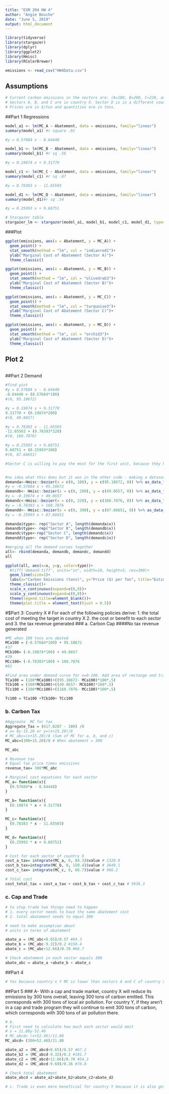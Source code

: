 ```yaml
---
title: "ESM 204 HW 4"
author: "Angie Bouche"
date: "June 5, 2019"
output: html_document
---
```


```r
library(tidyverse)
library(stargazer)
library(dplyr)
library(ggplot2)
library(Hmisc)
library(RColorBrewer)

emissions <- read_csv("HW4Data.csv")
```

## Assumptions
```r
# Current carbon emissions in the sectors are: (A=180, B=200, C=220, and D=300).
# Sectors A, B, and C are in country X. Sector D is in a different country, Y.
# Prices are in $/ton and quantities are in tons.
```

##Part 1 Regressions
```r

model_a1 <- lm(MC_A ~ Abatement, data = emissions, family="linear")
summary(model_a1) #r square .91

#y = 0.57684 x - 8.64448

model_b1 <- lm(MC_B ~ Abatement, data = emissions, family="linear")
summary(model_b1) #r sq .56

#y = 0.19874 x + 9.31770

model_c1 <- lm(MC_C ~ Abatement, data = emissions, family="linear")
summary(model_c1) #r sq .87

#y = 0.78383 x - 11.65503

model_d1 <- lm(MC_D ~ Abatement, data = emissions, family="linear")
summary(model_d1)#r sq .54

#y = 0.25993 x + 9.68751
```

```r
# Stargazer table
stargazer_lm <- stargazer(model_a1, model_b1, model_c1, model_d1, type="html", title="Regression Results")

```
###Plot
```r
ggplot(emissions, aes(x = Abatement, y = MC_A)) + 
  geom_point() +
  stat_smooth(method = "lm", col = "indianred1")+
  ylab("Marginal Cost of Abatement (Sector A)")+
  theme_classic()

ggplot(emissions, aes(x = Abatement, y = MC_B)) + 
  geom_point() +
  stat_smooth(method = "lm", col = "olivedrab3")+
  ylab("Marginal Cost of Abatement (Sector B)")+
  theme_classic()

ggplot(emissions, aes(x = Abatement, y = MC_C)) + 
  geom_point() +
  stat_smooth(method = "lm", col = "turquoise3")+
  ylab("Marginal Cost of Abatement (Sector C)")+
  theme_classic()

ggplot(emissions, aes(x = Abatement, y = MC_D)) + 
  geom_point() +
  stat_smooth(method = "lm", col = "orchid3")+
  ylab("Marginal Cost of Abatement (Sector D)")+
  theme_classic()


```
## Plot 2
```r

```


##Part 2 Demand
```r

#find yint
#y = 0.57684 x - 8.64448
-8.64448 + (0.57684*180)
#(0, 95.18672)

#y = 0.19874 x + 9.31770
9.31770 + (0.19874*200)
#(0, 49.0657)

#y = 0.78383 x - 11.65503
-11.65503 + (0.78383*220)
#(0, 160.7876)

#y = 0.25993 x + 9.68751
9.68751 + (0.25993*300)
#(0, 87.66651)

#Sector C is willing to pay the most for the first unit, because they have the largest y intercept??


#no idea what this does but it was in the other code - making a dataset of points along the demand curve?
demanda<-Hmisc::bezier(x = c(0, 180), y = c(95.18672, 0)) %>% as_data_frame()
#y = -0.57684 x + 95.18672
demandb<- Hmisc::bezier(x = c(0, 200), y = c(49.0657, 0)) %>% as_data_frame()
#y = -0.19874 x + 49.0657
demandc<-Hmisc::bezier(x = c(0, 220), y = c(160.7876, 0)) %>% as_data_frame()
#y = -0.78383 x + 160.7876
demandd<- Hmisc::bezier(x = c(0, 300), y = c(87.66651, 0)) %>% as_data_frame()
#y = -0.25993 x + 87.66651

demanda$type<- rep("Sector A", length(demanda$x))
demandb$type<- rep("Sector B", length(demandb$x))
demandc$type<-rep("Sector C", length(demandc$x))
demandd$type<- rep("Sector D", length(demandc$x))

#merging all the demand curves together
all<- rbind(demanda, demandb, demandc, demandd)
all

ggplot(all, aes(x=x, y=y, color=type))+
  #tiff('demand.tiff', units="in", width=10, height=5, res=300)+
  geom_line(size=1)+
  labs(x="Carbon Emissions (tons)", y="Price ($) per Ton", title="Estimated Demand Curve for Carbon Emissions")+
  theme_classic()+
  scale_x_continuous(expand=c(0,0))+
  scale_y_continuous(expand=c(0,0))+
  theme(legend.title=element_blank())+
  theme(plot.title = element_text(hjust = 0.5))

```


#$Part 3: Country X
# For each of the following policies derive: 1. the total cost of meeting the target in country X 2. the cost or benefit to each sector and 3. the tax revenue generated
###  a. Carbon Cap
####No tax revenue generated


```r
#MC when 100 tons are abated
MCa100 = (-0.57684*100) + 95.18672 
#37
MCb100= (-0.19874*100) + 49.0657
#29
MCc100= (-0.78383*100) + 160.7876
#82

#Find area under demand curve for x=0-100. Add area of rectange and triangle together
TCa100 = (100*MCa100)+((95.18672- MCa100)*100*.5)
TCb100 = (100*MCb100)+((49.0657- MCb100)*100*.5)
TCc100 = (100*MCc100)+((160.7876- MCc100)*100*.5)

Tc100 = TCa100 +TCb100+ TCc100

```

### b. Carbon Tax
```r
#Aggreate  MC for tax
Aggregate_Tax = (617.0287 - 300) /8
# x= 8y-15.20 or y=(x+15.20)/8
# MC_abc=(x+15.20)/8 (Sum of MC for a, b, and c)
MC_abc=(300+15.20)/8 # When abatement = 300

MC_abc

# Revenue tax
# Equal tax price times emissions
revenue_tax= 300*MC_abc

# Marginal cost equations for each sector
MC_a= function(x){
  (0.57684*x - 8.64448)
}

MC_b= function(x){
  (0.19874 * x + 9.31770)
}

MC_c= function(x){
  (0.78383 * x - 11.65503)
}

MC_d= function(x){
  (0.25993 * x + 9.68751)
}

# Cost for each sector of country X
cost_a_tax= integrate(MC_a, 0, 84.3)$value # 1320.9
cost_b_tax=integrate(MC_b, 0, 150.4)$value # 3649.1
cost_c_tax= integrate(MC_c, 0, 66.7)$value # 966.2

# Total cost
cost_total_tax = cost_a_tax + cost_b_tax + cost_c_tax # 5936.3

```

### c. Cap and Trade
```r
# to stop trade two things need to happen
# 1. every sector needs to have the same abatement cost
# 2. total abatement needs to equal 300

# need to make assumption about 
# units in terms of abatement

abate_a = (MC_abc+8.65)/0.57 #84.3 
abate_b = (MC_abc-9.32)/0.2 #150.4
abate_c = (MC_abc+12.66)/0.78 #66.7

# Check abatement in each sector equals 300
abate_abc = abate_a +abate_b + abate_c
```

##Part 4
```r
# Yes because country's Y MC is lower than sectors A and C of country X
```

##Part 5 
### A- With a cap and trade market, country X will reduce its emissions by 300 tons overall, leaving 300 tons of carbon emitted. This corresponds with 300 tons of local air pollution. For country Y, if they aren't in a cap and trade program they will continue to emit 300 tons of carbon, which corresponds with 300 tons of air pollution there. 

```r
# b.
# First need to calculate how much each sector would emit
# x = 11.88y-52.46
# MC_abcd= (x+52.46)/11.88
MC_abcd= (300+52.46)/11.88

abate_a2 = (MC_abcd+8.65)/0.57 #67.2
abate_b2 = (MC_abcd-9.32)/0.2 #101.7
abate_c2 = (MC_abcd+12.66)/0.78 #54.3
abate_d2 = (MC_abcd-9.69)/0.26 #76.8

# Check total abatement
abate_abcd = abate_a2+abate_b2+abate_c2+abate_d2

# c. Trade is even more beneficial for country Y because it is also getting health benefits from reducing 76.8 tons of carbon
```




